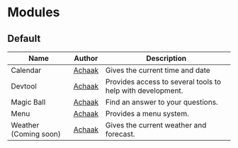 # Modules

## Default

| Name                  |               Author                | Description                                                |
| --------------------- | :---------------------------------: | ---------------------------------------------------------- |
| Calendar              | [Achaak](https://github.com/Achaak) | Gives the current time and date                            |
| Devtool               | [Achaak](https://github.com/Achaak) | Provides access to several tools to help with development. |
| Magic Ball            | [Achaak](https://github.com/Achaak) | Find an answer to your questions.                          |
| Menu                  | [Achaak](https://github.com/Achaak) | Provides a menu system.                                    |
| Weather (Coming soon) | [Achaak](https://github.com/Achaak) | Gives the current weather and forecast.                    |
